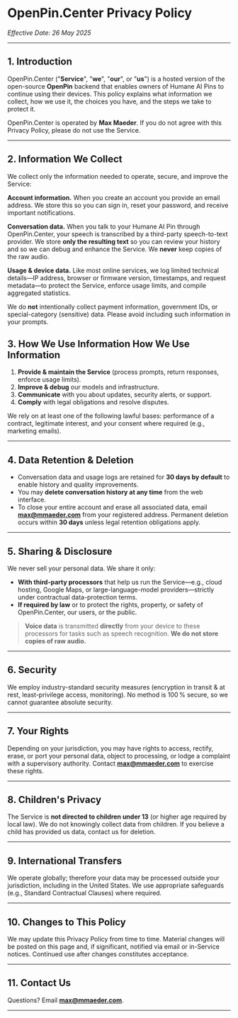 # OpenPin.Center Privacy Policy

_Effective Date: 26 May 2025_

---

## 1. Introduction

OpenPin.Center ("**Service**", "**we**", "**our**", or "**us**") is a hosted version of the open-source **OpenPin** backend that enables owners of Humane AI Pins to continue using their devices. This policy explains what information we collect, how we use it, the choices you have, and the steps we take to protect it.

OpenPin.Center is operated by **Max Maeder**. If you do not agree with this Privacy Policy, please do not use the Service.

---

## 2. Information We Collect

We collect only the information needed to operate, secure, and improve the Service:

**Account information.** When you create an account you provide an email address. We store this so you can sign in, reset your password, and receive important notifications.

**Conversation data.** When you talk to your Humane AI Pin through OpenPin.Center, your speech is transcribed by a third-party speech-to-text provider. We store **only the resulting text** so you can review your history and so we can debug and enhance the Service. We **never** keep copies of the raw audio.

**Usage & device data.** Like most online services, we log limited technical details—IP address, browser or firmware version, timestamps, and request metadata—to protect the Service, enforce usage limits, and compile aggregated statistics.

We do **not** intentionally collect payment information, government IDs, or special-category (sensitive) data. Please avoid including such information in your prompts.

## 3. How We Use Information How We Use Information

1. **Provide & maintain the Service** (process prompts, return responses, enforce usage limits).
2. **Improve & debug** our models and infrastructure.
3. **Communicate** with you about updates, security alerts, or support.
4. **Comply** with legal obligations and resolve disputes.

We rely on at least one of the following lawful bases: performance of a contract, legitimate interest, and your consent where required (e.g., marketing emails).

---

## 4. Data Retention & Deletion

- Conversation data and usage logs are retained for **30 days by default** to enable history and quality improvements.
- You may **delete conversation history at any time** from the web interface.
- To close your entire account and erase all associated data, email **[max@mmaeder.com](mailto:max@mmaeder.com)** from your registered address. Permanent deletion occurs within **30 days** unless legal retention obligations apply.

---

## 5. Sharing & Disclosure

We never sell your personal data. We share it only:

- **With third-party processors** that help us run the Service—e.g., cloud hosting, Google Maps, or large-language-model providers—strictly under contractual data-protection terms.
- **If required by law** or to protect the rights, property, or safety of OpenPin.Center, our users, or the public.

> **Voice data** is transmitted **directly** from your device to these processors for tasks such as speech recognition. **We do not store copies of raw audio.**

---

## 6. Security

We employ industry-standard security measures (encryption in transit & at rest, least-privilege access, monitoring). No method is 100 % secure, so we cannot guarantee absolute security.

---

## 7. Your Rights

Depending on your jurisdiction, you may have rights to access, rectify, erase, or port your personal data, object to processing, or lodge a complaint with a supervisory authority. Contact **[max@mmaeder.com](mailto:max@mmaeder.com)** to exercise these rights.

---

## 8. Children's Privacy

The Service is **not directed to children under 13** (or higher age required by local law). We do not knowingly collect data from children. If you believe a child has provided us data, contact us for deletion.

---

## 9. International Transfers

We operate globally; therefore your data may be processed outside your jurisdiction, including in the United States. We use appropriate safeguards (e.g., Standard Contractual Clauses) where required.

---

## 10. Changes to This Policy

We may update this Privacy Policy from time to time. Material changes will be posted on this page and, if significant, notified via email or in-Service notices. Continued use after changes constitutes acceptance.

---

## 11. Contact Us

Questions? Email **[max@mmaeder.com](mailto:max@mmaeder.com)**.

---
